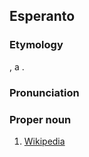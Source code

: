 ==Esperanto==

===Etymology===
{{blend|eo|vikio|t1=[[wiki]]|enciklopedio|t2=[[encyclopedia]]}}, a {{calque|eo|en|Wikipedia|nocap=1}}.

===Pronunciation===
{{eo-IPA}}

===Proper noun===
{{eo-head}}

# [[Wikipedia]]